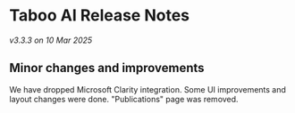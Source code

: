 # Taboo AI Release Notes

_v3.3.3 on 10 Mar 2025_

## Minor changes and improvements

We have dropped Microsoft Clarity integration. Some UI improvements and layout changes were done. "Publications" page was removed.
